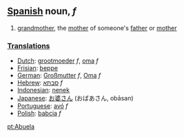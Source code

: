 ==[[Spanish]] noun, ''f''==

# [[grandmother]], the [[mother]] of someone's [[father]] or [[mother]]

===[[Translation]]s===
*[[Dutch]]: [[grootmoeder]] ''f'', [[oma]] ''f''
*[[Frisian]]: [[beppe]]
*[[German]]: [[Großmutter]] ''f'', [[Oma]] ''f''
*[[Hebrew]]: [[סבתא]] ''f''
*[[Indonesian]]: [[nenek]]
*[[Japanese]]: [[お婆さん]] (おばあさん, obāsan)
*[[Portuguese]]: [[avó]] ''f''
*[[Polish]]: [[babcia]] ''f''

[[pt:Abuela]]